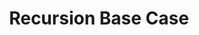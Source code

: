 ---
id: "alg_mq_008"
questionType: "MULTIPLE_CHOICE"
title: "Recursion Base Case"
description: "Why is a base case required in recursive algorithms?"
difficulty: "MEDIUM"
category: "Algorithms"
options:
  - "To ensure the recursion terminates"
  - "To make the function faster"
  - "To use less memory"
  - "To avoid parameters"
correctAnswer: 0
---